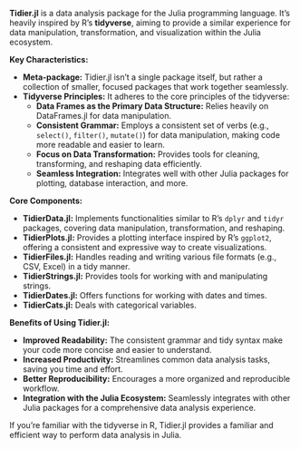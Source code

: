 **Tidier.jl** is a data analysis package for the Julia programming language. It's heavily inspired by R's **tidyverse**, aiming to provide a similar experience for data manipulation, transformation, and visualization within the Julia ecosystem.

**Key Characteristics:**

* **Meta-package:** Tidier.jl isn't a single package itself, but rather a collection of smaller, focused packages that work together seamlessly. 
* **Tidyverse Principles:** It adheres to the core principles of the tidyverse:
    * **Data Frames as the Primary Data Structure:** Relies heavily on DataFrames.jl for data manipulation.
    * **Consistent Grammar:** Employs a consistent set of verbs (e.g., `select()`, `filter()`, `mutate()`) for data manipulation, making code more readable and easier to learn.
    * **Focus on Data Transformation:** Provides tools for cleaning, transforming, and reshaping data efficiently.
    * **Seamless Integration:** Integrates well with other Julia packages for plotting, database interaction, and more.

**Core Components:**

* **TidierData.jl:** Implements functionalities similar to R's `dplyr` and `tidyr` packages, covering data manipulation, transformation, and reshaping.
* **TidierPlots.jl:** Provides a plotting interface inspired by R's `ggplot2`, offering a consistent and expressive way to create visualizations.
* **TidierFiles.jl:** Handles reading and writing various file formats (e.g., CSV, Excel) in a tidy manner.
* **TidierStrings.jl:** Provides tools for working with and manipulating strings.
* **TidierDates.jl:** Offers functions for working with dates and times.
* **TidierCats.jl:** Deals with categorical variables.

**Benefits of Using Tidier.jl:**

* **Improved Readability:** The consistent grammar and tidy syntax make your code more concise and easier to understand.
* **Increased Productivity:** Streamlines common data analysis tasks, saving you time and effort.
* **Better Reproducibility:** Encourages a more organized and reproducible workflow.
* **Integration with the Julia Ecosystem:** Seamlessly integrates with other Julia packages for a comprehensive data analysis experience.

If you're familiar with the tidyverse in R, Tidier.jl provides a familiar and efficient way to perform data analysis in Julia.
